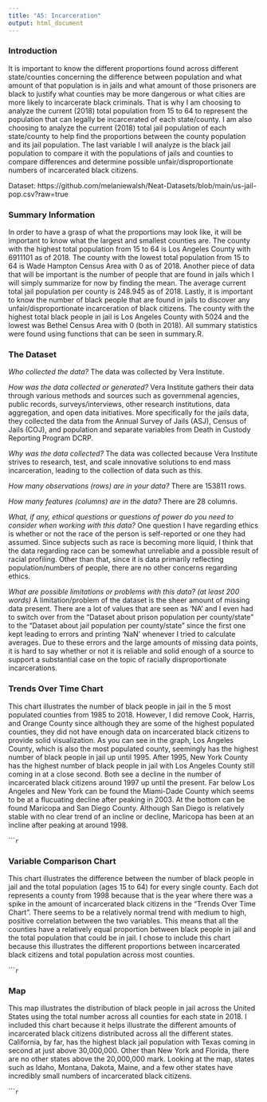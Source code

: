 ```yaml
---
title: "A5: Incarceration"
output: html_document
---
```


### Introduction

It is important to know the different proportions found across different state/counties concerning the difference between population and what amount of that population is in jails and what amount of those prisoners are black to justify what counties may be more dangerous or what cities are more likely to incarcerate black criminals. That is why I am choosing to analyze the current (2018) total population from 15 to 64 to represent the population that can legally be incarcerated of each state/county. I am also choosing to analyze the current (2018) total jail population of each state/county to help find the proportions between the county population and its jail population. The last variable I will analyze is the black jail population to compare it with the populations of jails and counties to compare differences and determine possible unfair/disproportionate numbers of incarcerated black citizens. 

Dataset: https://github.com/melaniewalsh/Neat-Datasets/blob/main/us-jail-pop.csv?raw=true

### Summary Information

In order to have a grasp of what the proportions may look like, it will be important to know what the largest and smallest counties are. The county with the highest total population from 15 to 64 is Los Angeles County with 6911101 as of 2018. The county with the lowest total population from 15 to 64 is Wade Hampton Census Area with 0 as of 2018. Another piece of data that will be important is the number of people that are found in jails which I will simply summarize for now by finding the mean. The average current total jail population per county is 248.945 as of 2018. Lastly, it is important to know the number of black people that are found in jails to discover any unfair/disproportionate incarceration of black citizens. The county with the highest total black people in jail is Los Angeles County with 5024 and the lowest was Bethel Census Area with 0 (both in 2018). All summary statistics were found using functions that can be seen in summary.R. 

### The Dataset

*Who collected the data?* The data was collected by Vera Institute. 

*How was the data collected or generated?* Vera Institute gathers their data through various methods and sources such as governmenal agencies, public records, surveys/interviews, other research institutions, data aggregation, and open data initiatives. More specifically for the jails data, they collected the data from the Annual Survey of Jails (ASJ), Census of Jails (COJ), and population and separate variables from Death in Custody Reporting Program DCRP.

*Why was the data collected?* The data was collected because Vera Institute strives to research, test, and scale innovative solutions to end mass incarceration, leading to the collection of data such as this. 

*How many observations (rows) are in your data?* There are 153811 rows. 

*How many features (columns) are in the data?* There are 28 columns. 

*What, if any, ethical questions or questions of power do you need to consider when working with this data?* One question I have regarding ethics is whether or not the race of the person is self-reported or one they had assumed. Since subjects such as race is becoming more liquid, I think that the data regarding race can be somewhat unreliable and a possible result of racial profiling. Other than that, since it is data primarily reflecting population/numbers of people, there are no other concerns regarding ethics.

*What are possible limitations or problems with this data?   (at least 200 words)*
A limitation/problem of the dataset is the sheer amount of missing data present. There are a lot of values that are seen as 'NA' and I even had to switch over from the "Dataset about prison population per county/state" to the "Dataset about jail population per county/state" since the first one kept leading to errors and printing 'NaN' whenever I tried to calculate averages. Due to these errors and the large amounts of missing data points, it is hard to say whether or not it is reliable and solid enough of a source to support a substantial case on the topic of racially disproportionate incarcerations. 

### Trends Over Time Chart

This chart illustrates the number of black people in jail in the 5 most populated counties from 1985 to 2018. However, I did remove Cook, Harris, and Orange County since although they are some of the highest populated counties, they did not have enough data on incarcerated black citizens to provide solid visualization. As you can see in the graph, Los Angeles County, which is also the most populated county, seemingly has the highest number of black people in jail up until 1995. After 1995, New York County has the highest number of black people in jail with Los Angeles County still coming in at a close second. Both see a decline in the number of incarcerated black citizens around 1997 up until the present. Far below Los Angeles and New York can be found the Miami-Dade County which seems to be at a flucuating decline after peaking in 2003. At the bottom can be found Maricopa and San Diego County. Although San Diego is relatively stable with no clear trend of an incline or decline, Maricopa has been at an incline after peaking at around 1998. 

``````r
```

### Variable Comparison Chart

This chart illustrates the difference between the number of black people in jail and the total population (ages 15 to 64) for every single county. Each dot represents a county from 1998 because that is the year where there was a spike in the amount of incarcerated black citizens in the "Trends Over Time Chart". There seems to be a relatively normal trend with medium to high, positive correlation between the two variables. This means that all the counties have a relatively equal proportion between black people in jail and the total population that could be in jail. I chose to include this chart because this illustrates the different proportions between incarcerated black citizens and total population across most counties. 

``````r
```

### Map

This map illustrates the distribution of black people in jail across the United States using the total number across all counties for each state in 2018. I included this chart because it helps illustrate the different amounts of incarcerated black citizens distributed across all the different states. California, by far, has the highest black jail population with Texas coming in second at just above 30,000,000. Other than New York and Florida, there are no other states above the 20,000,000 mark. Looking at the map, states such as Idaho, Montana, Dakota, Maine, and a few other states have incredibly small numbers of incarcerated black citizens. 

``````r
```
